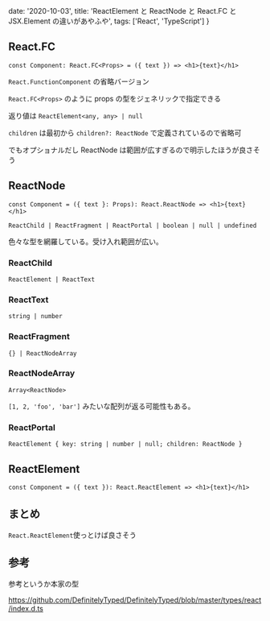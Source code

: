   date: '2020-10-03',
  title:
    'ReactElement と ReactNode と React.FC と JSX.Element の違いがあやふや',
  tags: ['React', 'TypeScript']
}

## React.FC

```tsx
const Component: React.FC<Props> = ({ text }) => <h1>{text}</h1>
```

`React.FunctionComponent` の省略バージョン

`React.FC<Props>` のように props の型をジェネリックで指定できる

返り値は `ReactElement<any, any> | null`

`children` は最初から `children?: ReactNode` で定義されているので省略可

でもオプショナルだし ReactNode は範囲が広すぎるので明示したほうが良さそう

## ReactNode

```tsx
const Component = ({ text }: Props): React.ReactNode => <h1>{text}</h1>
```

`ReactChild | ReactFragment | ReactPortal | boolean | null | undefined`

色々な型を網羅している。受け入れ範囲が広い。

### ReactChild

`ReactElement | ReactText`

### ReactText

`string | number`

### ReactFragment

`{} | ReactNodeArray`

### ReactNodeArray

`Array<ReactNode>`

`[1, 2, 'foo', 'bar']` みたいな配列が返る可能性もある。

### ReactPortal

`ReactElement { key: string | number | null; children: ReactNode }`

## ReactElement

```tsx
const Component = ({ text }): React.ReactElement => <h1>{text}</h1>
```

## まとめ

`React.ReactElement`使っとけば良さそう

## 参考

参考というか本家の型

https://github.com/DefinitelyTyped/DefinitelyTyped/blob/master/types/react/index.d.ts
